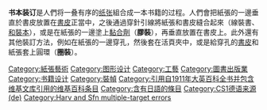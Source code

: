 {{Expand language|1=en|time=2021-04-11T07:42:37+00:00}}

'''书本装订'''是人們将一叠有序的[[纸|纸张]]組合成一本书籍的过程。人們會把紙張的一邊垂直於書皮放置在[[書皮|書皮]]正當中，之後通過穿針引線將紙張和書皮縫合起來（線裝書、[[和裝本|和裝本]]），或是在紙張的一邊塗上[[黏合剂|黏合劑]]（'''膠裝'''），再垂直放置在書皮上。此外還有其他裝訂方法，例如在紙張的一邊穿孔，然後套在活頁夾中，或是給穿孔的[[書皮|書皮]]和紙張套上圓環（'''圈裝'''）。

{{書籍出版流程}}
[[Category:紙張藝術|Category:紙張藝術]]
[[Category:图形设计|Category:图形设计]]
[[Category:工藝|Category:工藝]]
[[Category:圖書出版業|Category:圖書出版業]]
[[Category:书籍设计|Category:书籍设计]]
[[Category:裝幀|Category:裝幀]]
[[Category:引用自1911年大英百科全书并包含维基文库引用的维基百科条目|Category:引用自1911年大英百科全书并包含维基文库引用的维基百科条目]]
[[Category:含有日語的條目|Category:含有日語的條目]]
[[Category:CS1德语来源_(de)|Category:CS1德语来源 (de)]]
[[Category:Harv_and_Sfn_multiple-target_errors|Category:Harv and Sfn multiple-target errors]]